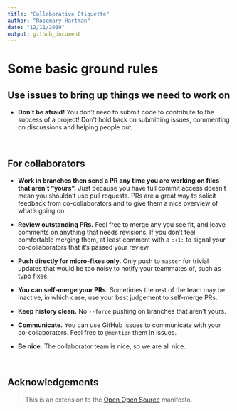 ```yaml
---
title: "Collaborative Etiquette"
author: "Rosemary Hartman"
date: "12/11/2019"
output: github_document
---
```


# Some basic ground rules

## Use issues to bring up things we need to work on

* __Don't be afraid!__ You don't need to submit code to contribute to the success of a project! Don't hold back on submitting issues, commenting on discussions and helping people out.

<br>


## For collaborators

* __Work in branches then send a PR any time you are working on files that aren't "yours".__ Just because you have full commit access doesn't mean you shouldn't use pull requests. PRs are a great way to solicit feedback from co-collaborators and to give them a nice overview of what's going on.

* __Review outstanding PRs.__ Feel free to merge any you see fit, and leave comments on anything that needs revisions. If you don't feel comfortable merging them, at least comment with a `:+1:` to signal your co-collaborators that it's passed your review.

* __Push directly for micro-fixes only.__ Only push to `master` for trivial updates that would be too noisy to notify your teammates of, such as typo fixes.

* __You can self-merge your PRs.__ Sometimes the rest of the team may be inactive, in which case, use your best judgement to self-merge PRs.

* __Keep history clean.__ No `--force` pushing on branches that aren't yours.

* __Communicate.__ You can use GitHub issues to communicate with your co-collaborators. Feel free to `@mention` them in issues.

* __Be nice.__ The collaborator team is nice, so we are all nice.

<br>


## Acknowledgements

> This is an extension to the [Open Open Source] manifesto.

[Open Open Source]: http://openopensource.org/

